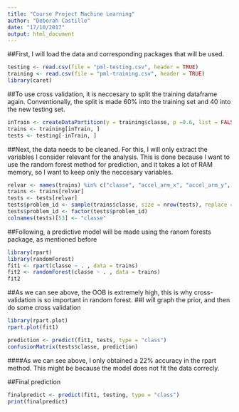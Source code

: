 ```yaml
---
title: "Course Project Machine Learning"
author: "Deborah Castillo"
date: "17/10/2017"
output: html_document
---
```


##First, I will load the data and corresponding packages that will be used.

```r
testing <- read.csv(file = "pml-testing.csv", header = TRUE)
training <- read.csv(file = "pml-training.csv", header = TRUE)
library(caret)
```

##To use cross validation, it is neccesary to split the training dataframe again. Conventionally, the split is made 60% into the training set and 40 into the new testing set.

```r
inTrain <- createDataPartition(y = training$classe, p =0.6, list = FALSE)
trains <- training[inTrain, ]
tests <- testing[-inTrain, ]
```


##Next, the data needs to be cleaned. For this, I will only extract the variables I consider relevant for the analysis. This is done because I want to use the random forest method for prediction, and it takes a lot of RAM memory, so I want to keep only the neccesary variables. 
```r
relvar <- names(trains) %in% c("classe", "accel_arm_x", "accel_arm_y", "accel_arm_z", "accel_belt_x", "accel_belt_y", "accel_belt_z", "accel_dumbbell_x", "accel_dumbbell_y", "accel_dumbbell_z", "accel_forearm_x", "accel_forearm_y",     "accel_forearm_z", "gyros_arm_x", "gyros_arm_y", "gyros_arm_z", "gyros_belt_x", "gyros_belt_y", "gyros_belt_z",  "gyros_dumbbell_x", "gyros_dumbbell_y", "gyros_dumbbell_z", "gyros_forearm_x", "gyros_forearm_y", "gyros_forearm_z",  "magnet_arm_x", "magnet_arm_y", "magnet_arm_z", "magnet_belt_x", "magnet_belt_y", "magnet_belt_z", "magnet_dumbbell_x", "magnet_dumbbell_y", "magnet_dumbbell_z", "magnet_forearm_x", "magnet_forearm_y", "magnet_forearm_z", "pitch_arm", "pitch_belt", "pitch_dumbbell", "pitch_forearm", "roll_arm", "roll_belt", "roll_dumbbell", "roll_forearm", "total_accel_arm", "total_accel_belt", "total_accel_dumbbell", "total_accel_forearm", "yaw_arm", "yaw_belt", "yaw_dumbbell", "yaw_forearm")
trains <- trains[relvar]
tests <- tests[relvar]
tests$problem_id <- sample(trains$classe, size = nrow(tests), replace = TRUE)
tests$problem_id <- factor(tests$problem_id)
colnames(tests)[53] <- "classe"
```

##Following, a predictive model will be made using the ranom forests package, as mentioned before

```r
library(rpart)
library(randomForest)
fit1 <- rpart(classe ~ . , data = trains)
fit2 <- randomForest(classe ~ . , data = trains)
fit2
```

##As we can see above, the OOB is extremely high, this is why cross-validation is so important in random forest. 
##I will graph the prior, and then do some cross validation

```r
library(rpart.plot)
rpart.plot(fit1)
```
```r
prediction <- predict(fit1, tests, type = "class")
confusionMatrix(tests$classe, prediction)
```

####As we can see above, I only obtained a 22% accuracy in the rpart method. This might be because the model does not fit the data correcly.

##Final prediction
```r
finalpredict <- predict(fit1, testing, type = "class")
print(finalpredict)
```




